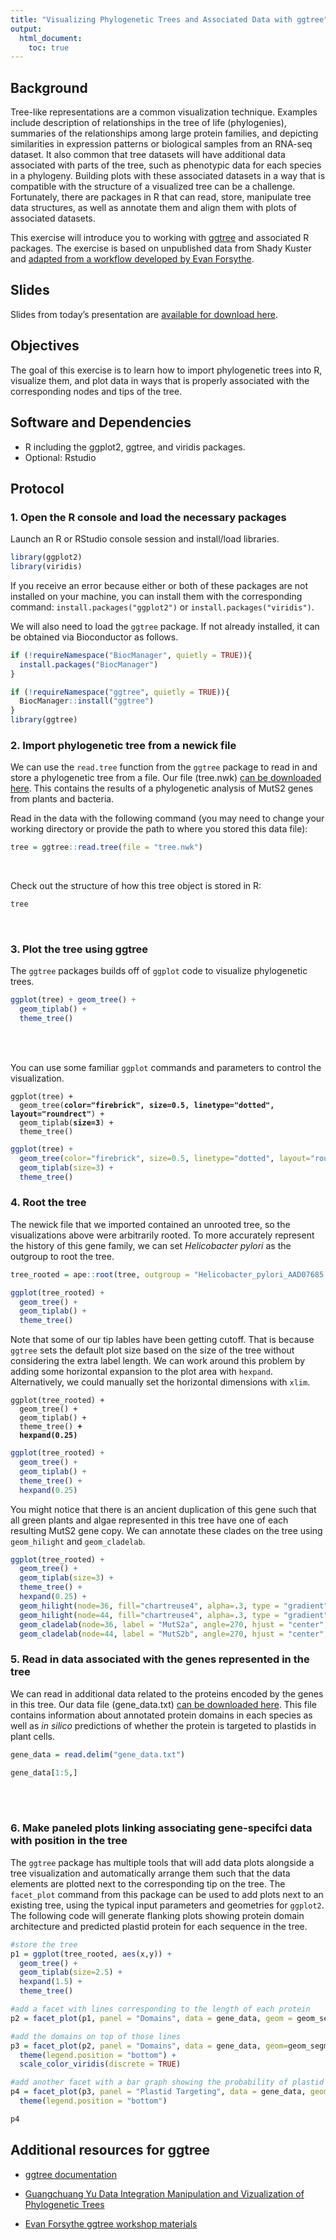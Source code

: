 ```yaml
---
title: "Visualizing Phylogenetic Trees and Associated Data with ggtree"
output:
  html_document:
    toc: true
---
```


## Background
Tree-like representations are a common visualization technique. Examples include description of relationships in the tree of life (phylogenies), summaries of the relationships among large protein families, and depicting similarities in expression patterns or biological samples from an RNA-seq dataset. It also common that tree datasets will have additional data associated with parts of the tree, such as phenotypic data for each species in a phylogeny. Building plots with these associated datasets in a way that is compatible with the structure of a visualized tree can be a challenge. Fortunately, there are packages in R that can read, store, manipulate tree data structures, as well as annotate them and align them with plots of associated datasets.

This exercise will introduce you to working with [ggtree](https://guangchuangyu.github.io/software/ggtree/) and associated R packages. The exercise is based on unpublished data from Shady Kuster and [adapted from a workflow developed by Evan Forsythe](https://github.com/EvanForsythe/qCMB_workshop).

## Slides
Slides from today's presentation are [available for download here](DataVisualizationI.pdf).

## Objectives
The goal of this exercise is to learn how to import phylogenetic trees into R, visualize them, and plot data in ways that is properly associated with the corresponding nodes and tips of the tree.

## Software and Dependencies

- R including the ggplot2, ggtree, and viridis packages.
- Optional: Rstudio

## Protocol

### 1. Open the R console and load the necessary packages
Launch an R or RStudio console session and install/load libraries.
```r
library(ggplot2)
library(viridis)
```
If you receive an error because either or both of these packages are not installed on your machine, you can install them with the corresponding command: `install.packages("ggplot2")` or `install.packages("viridis")`.

We will also need to load the `ggtree` package. If not already installed, it can be obtained via Bioconductor as follows.

```r
if (!requireNamespace("BiocManager", quietly = TRUE)){
  install.packages("BiocManager")
}

if (!requireNamespace("ggtree", quietly = TRUE)){
  BiocManager::install("ggtree")
}
library(ggtree)
```


### 2. Import phylogenetic tree from a newick file
We can use the `read.tree` function from the `ggtree` package to read in and store a phylogenetic tree from a file. Our file (tree.nwk) [can be downloaded here](data/tree.nwk). This contains the results of a phylogenetic analysis of MutS2 genes from plants and bacteria.

Read in the data with the following command (you may need to change your working directory or provide the path to where you stored this data file):

```r
tree = ggtree::read.tree(file = "tree.nwk")
```
\

Check out the structure of how this tree object is stored in R:

```r
tree
```
\

### 3. Plot the tree using ggtree  
The `ggtree` packages builds off of `ggplot` code to visualize phylogenetic trees.

```r
ggplot(tree) + geom_tree() + 
  geom_tiplab() + 
  theme_tree()
```

\
\

You can use some familiar `ggplot` commands and parameters to control the visualization.

<pre class="r"><code>ggplot(tree) +
  geom_tree(<b>color="firebrick", size=0.5, linetype="dotted", layout="roundrect"</b>) + 
  geom_tiplab(<b>size=3</b>) + 
  theme_tree()</code></pre>

```r
ggplot(tree) + 
  geom_tree(color="firebrick", size=0.5, linetype="dotted", layout="roundrect") +
  geom_tiplab(size=3) +
  theme_tree()
```


### 4. Root the tree
The newick file that we imported contained an unrooted tree, so the visualizations above were arbitrarily rooted. To more accurately represent the history of this gene family, we can set *Helicobacter pylori* as the outgroup to root the tree.
```r
tree_rooted = ape::root(tree, outgroup = "Helicobacter_pylori_AAD07685.1", resolve.root=TRUE)

ggplot(tree_rooted) +
  geom_tree() +
  geom_tiplab() +
  theme_tree()
```

Note that some of our tip lables have been getting cutoff. That is because `ggtree` sets the default plot size based on the size of the tree without considering the extra label length. We can work around this problem by adding some horizontal expansion to the plot area with `hexpand`. Alternatively, we could manually set the horizontal dimensions with `xlim`.

<pre class="r"><code>ggplot(tree_rooted) +
  geom_tree() +
  geom_tiplab() +
  theme_tree() <b>+
  hexpand(0.25)</b></code></pre>

```r
ggplot(tree_rooted) + 
  geom_tree() + 
  geom_tiplab() + 
  theme_tree() + 
  hexpand(0.25)
```

You might notice that there is an ancient duplication of this gene such that all green plants and algae represented in this tree have one of each resulting MutS2 gene copy. We can annotate these clades on the tree using `geom_hilight` and `geom_cladelab`.

```r
ggplot(tree_rooted) +
  geom_tree() +
  geom_tiplab(size=3) +
  theme_tree() +
  hexpand(0.25) + 
  geom_hilight(node=36, fill="chartreuse4", alpha=.3, type = "gradient", to.bottom=TRUE, extend=1) +
  geom_hilight(node=44, fill="chartreuse4", alpha=.3, type = "gradient", to.bottom=TRUE, extend=1) +
  geom_cladelab(node=36, label = "MutS2a", angle=270, hjust = "center", offset=1, offset.text=0.1) +
  geom_cladelab(node=44, label = "MutS2b", angle=270, hjust = "center", offset=1, offset.text=0.1)
```


### 5. Read in data associated with the genes represented in the tree

We can read in additional data related to the proteins encoded by the genes in this tree. Our data file (gene_data.txt) [can be downloaded here](data/gene_data.txt). This file contains information about annotated protein domains in each species as well as *in silico* predictions of whether the protein is targeted to plastids in plant cells.

```r
gene_data = read.delim("gene_data.txt")

gene_data[1:5,]
```

\
\

### 6. Make paneled plots linking associating gene-specifci data with position in the tree

The `ggtree` package has multiple tools that will add data plots alongside a tree visualization and automatically arrange them such that the  data elements are plotted next to the corresponding tip on the tree. The `facet_plot` command from this package can be used to add plots next to an existing tree, using the typical input parameters and geometries for `ggplot2`. The following code will generate flanking plots showing protein domain architecture and predicted plastid protein for each sequence in the tree.

```r

#store the tree
p1 = ggplot(tree_rooted, aes(x,y)) + 
  geom_tree() + 
  geom_tiplab(size=2.5) + 
  hexpand(1.5) + 
  theme_tree()

#add a facet with lines corresponding to the length of each protein
p2 = facet_plot(p1, panel = "Domains", data = gene_data, geom = geom_segment, mapping = aes(x=0, xend=Seq_Length, y=y, yend=y), size=0.5, color='black')

#add the domains on top of those lines
p3 = facet_plot(p2, panel = "Domains", data = gene_data, geom=geom_segment, aes(x=Domain_Start, xend=Domain_End, y=y, yend=y, col=Domain_Name), size=3) + 
  theme(legend.position = "bottom") + 
  scale_color_viridis(discrete = TRUE)

#add another facet with a bar graph showing the probability of plastid targeting
p4 = facet_plot(p3, panel = "Plastid Targeting", data = gene_data, geom=geom_col, aes(x=Plastid_Targeting), orientation = 'y', fill="chartreuse4") + 
  theme(legend.position = "bottom")

p4
```

## Additional resources for ggtree

- [ggtree documentation](https://guangchuangyu.github.io/software/ggtree/)

- [Guangchuang Yu Data Integration Manipulation and Vizualization of Phylogenetic Trees](https://yulab-smu.top/treedata-book/)

- [Evan Forsythe ggtree workshop materials](https://github.com/EvanForsythe/qCMB_workshop)

\
\



